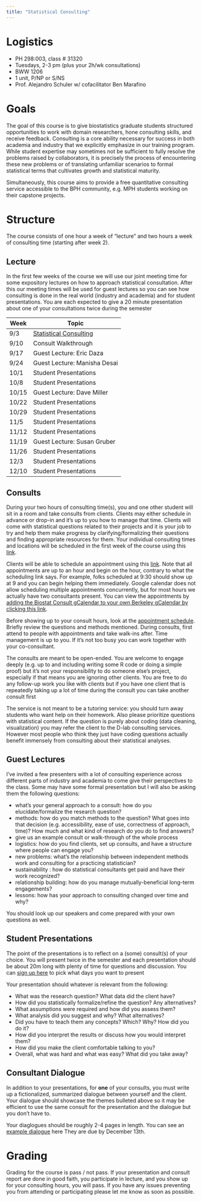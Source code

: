 ```yaml
---
title: "Statistical Consulting"
---
```


# Logistics

- PH 298:003, class # 31320
- Tuesdays, 2-3 pm (plus your 2h/wk consultations)
- BWW 1206
- 1 unit, P/NP or S/NS
- Prof. Alejandro Schuler w/ cofacilitator Ben Marafino

# Goals

The goal of this course is to give biostatistics graduate students structured opportunities to work with domain researchers, hone consulting skills, and receive feedback. Consulting is a core ability necessary for success in both academia and industry that we explicitly emphasize in our training program. While student expertise may sometimes not be sufficient to fully resolve the problems raised by collaborators, it is precisely the process of encountering these new problems or of translating unfamiliar scenarios to formal statistical terms that cultivates growth and statistical maturity. 

Simultaneously, this course aims to provide a free quantitative consulting service accessible to the BPH community, e.g. MPH students working on their capstone projects.

# Structure

The course consists of one hour a week of “lecture” and two hours a week of consulting time (starting after week 2). 

## Lecture

In the first few weeks of the course we will use our joint meeting time for some expository lectures on how to approach statistical consultation. After this our meeting times will be used for guest lectures so you can see how consulting is done in the real world (industry and academia) and for student presentations. You are each expected to give a 20 minute presentation about one of your consultations twice during the semester

| Week | Topic |
| --- | --- |
| 9/3 | [Statistical Consulting](question.html) |
| 9/10 | Consult Walkthrough |
| 9/17 | Guest Lecture: Eric Daza |
| 9/24 | Guest Lecture: Manisha Desai |
| 10/1 | Student Presentations |
| 10/8 | Student Presentations |
| 10/15 | Guest Lecture: Dave Miller |
| 10/22 | Student Presentations |
| 10/29 | Student Presentations |
| 11/5 | Student Presentations |
| 11/12 | Student Presentations |
| 11/19 | Guest Lecture: Susan Gruber |
| 11/26 | Student Presentations |
| 12/3 | Student Presentations |
| 12/10 | Student Presentations |

## Consults

During your two hours of consulting time(s), you and one other student will sit in a room and take consults from clients. Clients may either schedule in advance or drop-in and it’s up to you how to manage that time. Clients will come with statistical questions related to their projects and it is your job to try and help them make progress by clarifying/formalizing their questions and finding appropriate resources for them. Your individual consulting times and locations will be scheduled in the first week of the course using this [link](https://docs.google.com/spreadsheets/d/1EBAuHdpTIGzYyFylqY08Kx4ZucXMAg8lz8Q9be_5qSs/edit?gid=0#gid=0). 

Clients will be able to schedule an appointment using this [link](https://calendar.google.com/calendar/u/0/appointments/schedules/AcZssZ0kwMTIzYz7yNNzm7a8EIkopFfkg2Cl1ZC26UwMQF6BrzZdPt2iFWRp3R3kI8sfAWsYOC_taGM6). Note that all appointments are up to an hour and begin on the hour, contrary to what the scheduling link says. For example, folks scheduled at 9:30 should show up at 9 and you can begin helping them immediately. Google calendar does not allow scheduling multiple appointments concurrently, but for most hours we actually have two consultants present. You can view the appointments by [adding the Biostat Consult gCalendar to your own Berkeley gCalendar by clicking this link](https://calendar.google.com/calendar/u/1?cid=Y19iZjI5ZmRjZjFkZWEwNjRhNTc2MTNjNmI0MjRkNWZhNzcwMmRmN2Y4ODUyMzgxZTI3MjBjODhlOThjM2I3MGM4QGdyb3VwLmNhbGVuZGFyLmdvb2dsZS5jb20). 

Before showing up to your consult hours, look at the [appointment schedule](https://calendar.google.com/calendar/u/1?cid=Y19iZjI5ZmRjZjFkZWEwNjRhNTc2MTNjNmI0MjRkNWZhNzcwMmRmN2Y4ODUyMzgxZTI3MjBjODhlOThjM2I3MGM4QGdyb3VwLmNhbGVuZGFyLmdvb2dsZS5jb20). Briefly review the questions and methods mentioned. During consults, first attend to people with appointments and take walk-ins after. Time management is up to you. If it's not too busy you can work together with your co-consultant.

The consults are meant to be open-ended. You are welcome to engage deeply (e.g. up to and including writing some R code or doing a simple proof) but it’s not your responsibility to do someone else’s project, especially if that means you are ignoring other clients. You are free to do any follow-up work you like with clients but if you have one client that is repeatedly taking up a lot of time during the consult you can take another consult first

The service is not meant to be a tutoring service: you should turn away students who want help on their homework. Also please prioritize questions with statistical content. If the question is purely about coding (data cleaning, visualization) you may refer the client to the D-lab consulting services. However most people who think they just have coding questions actually benefit immensely from consulting about their statistical analyses.

## Guest Lectures

I've invited a few presenters with a lot of consulting experience across different parts of industry and academia to come give their perspectives to the class. Some may have some formal presentation but I will also be asking them the following questions:

- what's your general approach to a consult: how do you elucidate/formalize the research question?
- methods: how do you match methods to the question? What goes into that decision (e.g. accessibility, ease of use, correctness of approach, time)? How much and what kind of research do you do to find answers?
- give us an example consult or walk-through of the whole process
- logistics: how do you find clients, set up consults, and have a structure where people can engage you?
- new problems: what's the relationship between independent methods work and consulting for a practicing statistician?
- sustainability : how do statistical consultants get paid and have their work recognized?
- relationship building: how do you manage mutually-beneficial long-term engagements?
- lessons: how has your approach to consulting changed over time and why?

You should look up our speakers and come prepared with your own questions as well.

## Student Presentations

The point of the presentations is to reflect on a (some) consult(s) of your choice. You will present twice in the semester and each presentation should be about 20m long with plenty of time for questions and discussion. You can [sign up here](https://docs.google.com/spreadsheets/d/1qf1MwXqOTojfCxPWmM3bJGfXAf9HTHjKZZgyn-ZaN9g/edit?usp=sharing) to pick what days you want to present

Your presentation should whatever is relevant from the following:

- What was the research question? What data did the client have?
- How did you statistically formalize/refine the question? Any alternatives?
- What assumptions were required and how did you assess them?
- What analysis did you suggest and why? What alternatives?
- Did you have to teach them any concepts? Which? Why? How did you do it?
- How did you interpret the results or discuss how you would interpret them?
- How did you make the client comfortable talking to you?
- Overall, what was hard and what was easy? What did you take away?

## Consultant Dialogue

In addition to your presentations, for **one** of your consults, you must write up a fictionalized, summarized dialogue between yourself and the client. Your dialogue should showcase the themes bulleted above so it may be efficient to use the same consult for the presentation and the dialogue but you don't have to. 

Your diaglogues should be roughly 2-4 pages in length. You can see an [example dialogue](dialogue.html) here They are due by December 13th.

# Grading

Grading for the course is pass / not pass. If your presentation and consult report are done in good faith, you participate in lecture, and you show up for your consulting hours, you will pass. If you have any issues preventing you from attending or participating please let me know as soon as possible.


